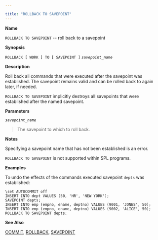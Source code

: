 ---

title: "ROLLBACK TO SAVEPOINT"
---

<div id="rollback_to_savepoint" class="registered_link"></div>

**Name**

`ROLLBACK TO SAVEPOINT` -- roll back to a savepoint

**Synopsis**

`ROLLBACK [ WORK ] TO [ SAVEPOINT ]` *`savepoint_name`*

**Description**

Roll back all commands that were executed after the savepoint was established. The savepoint remains valid and can be rolled back to again later, if needed.

`ROLLBACK TO SAVEPOINT` implicitly destroys all savepoints that were established after the named savepoint.

**Parameters**

*`savepoint_name`*

> The savepoint to which to roll back.

**Notes**

Specifying a savepoint name that has not been established is an error.

`ROLLBACK TO SAVEPOINT` is not supported within SPL programs.

**Examples**

To undo the effects of the commands executed savepoint `depts` was established:

```
\set AUTOCOMMIT off
INSERT INTO dept VALUES (50, 'HR', 'NEW YORK');
SAVEPOINT depts;
INSERT INTO emp (empno, ename, deptno) VALUES (9001, 'JONES', 50);
INSERT INTO emp (empno, ename, deptno) VALUES (9002, 'ALICE', 50);
ROLLBACK TO SAVEPOINT depts;
```

**See Also**

[COMMIT](https://www.enterprisedb.com/edb-docs/d/edb-postgres-advanced-server/reference/database-compatibility-for-oracle-developers-reference-guide/11/Database_Compatibility_for_Oracle_Developers_Reference_Guide.1.033.html#), [ROLLBACK](https://www.enterprisedb.com/edb-docs/d/edb-postgres-advanced-server/reference/database-compatibility-for-oracle-developers-reference-guide/11/Database_Compatibility_for_Oracle_Developers_Reference_Guide.1.085.html#), [SAVEPOINT](https://www.enterprisedb.com/edb-docs/d/edb-postgres-advanced-server/reference/database-compatibility-for-oracle-developers-reference-guide/11/Database_Compatibility_for_Oracle_Developers_Reference_Guide.1.087.html#)